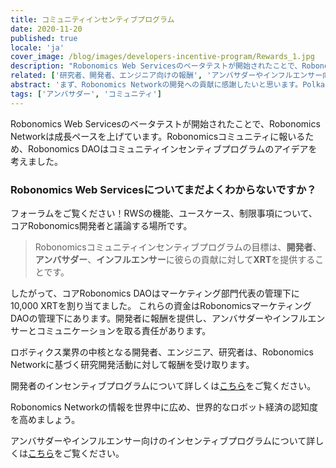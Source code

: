 ```yaml
---
title: コミュニティインセンティブプログラム
date: 2020-11-20
published: true
locale: 'ja'
cover_image: /blog/images/developers-incentive-program/Rewards_1.jpg
description: "Robonomics Web Servicesのベータテストが開始されたことで、Robonomics Networkは成長ペースを上げています。Robonomicsコミュニティに報いるため、Robonomics DAOはコミュニティインセンティブプログラムのアイデアを考えました。"
related: ['研究者、開発者、エンジニア向けの報酬', 'アンバサダーやインフルエンサー向けの報酬']
abstract: 'まず、Robonomics Networkの開発への貢献に感謝したいと思います。Polkadotエコシステム内でRobonomics Networkが急速に発展する中、コアDAO開発者はRobonomicsコミュニティのサポートの重要性を強調しています。'
tags: ['アンバサダー', 'コミュニティ']
---
```

 

Robonomics Web Servicesのベータテストが開始されたことで、Robonomics Networkは成長ペースを上げています。Robonomicsコミュニティに報いるため、Robonomics DAOはコミュニティインセンティブプログラムのアイデアを考えました。

<TextCard icon="/icons/icon-forum.png" link="https://discourse.robonomics.network/c/robonomics-web-services/">

### Robonomics Web Servicesについてまだよくわからないですか？
フォーラムをご覧ください！RWSの機能、ユースケース、制限事項について、コアRobonomics開発者と議論する場所です。

</TextCard>

> Robonomicsコミュニティインセンティブプログラムの目標は、**開発者**、**アンバサダー**、**インフルエンサー**に彼らの貢献に対して**XRT**を提供することです。

したがって、コアRobonomics DAOはマーケティング部門代表の管理下に10,000 XRTを割り当てました。
これらの資金はRobonomicsマーケティングDAOの管理下にあります。開発者に報酬を提供し、アンバサダーやインフルエンサーとコミュニケーションを取る責任があります。

ロボティクス業界の中核となる開発者、エンジニア、研究者は、Robonomics Networkに基づく研究開発活動に対して報酬を受け取ります。

開発者のインセンティブプログラムについて詳しくは[こちら](https://robonomics.network/blog/rewards-for-researchers-developers-and-engineers/)をご覧ください。

Robonomics Networkの情報を世界中に広め、世界的なロボット経済の認知度を高めましょう。

アンバサダーやインフルエンサー向けのインセンティブプログラムについて詳しくは[こちら](https://robonomics.network/blog/rewards-for-ambassadors-and-influencers/)をご覧ください。